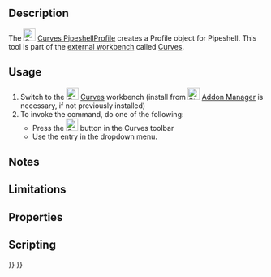 <languages/>
<translate>

<!--T:1-->
{{Docnav
|[[Curves_PasteSVG|PasteSVG]]
|[[Curves_Pipeshell|Pipeshell]]
|[[Curves_Workbench|Curves]]
|IconL=Curves_PasteSVG.svg
|IconR=Curves_Pipeshell.svg
|IconC=Curves_workbench_icon.svg
}}

<!--T:2-->
{{GuiCommand
|Name=Curves PipeshellProfile
|MenuLocation=Surfaces → Pipeshell profile
|Workbenches=[[Curves_Workbench|Curves]]
|SeeAlso=[[Curves_Pipeshell|Curves Pipeshell]]
}}

==Description== <!--T:3-->

<!--T:4-->
The [[Image:Curves_PipeshellProfile.svg|24px]] [[Curves_PipeshellProfile|Curves PipeshellProfile]] creates a Profile object for Pipeshell. This tool is part of the [[External_workbenches|external workbench]] called [[Curves_Workbench|Curves]].

==Usage== <!--T:5-->

<!--T:6-->
# Switch to the [[Image:Curves_workbench_icon.svg|24px]] [[Curves_Workbench|Curves]] workbench (install from [[Image:Std_AddonMgr.svg|24px]] [[Std_AddonMgr|Addon Manager]] is necessary, if not previously installed)
# To invoke the command, do one of the following:
#* Press the [[Image:Curves_PipeshellProfile.svg|24px]] button in the Curves toolbar
#* Use the {{MenuCommand|Surfaces → Pipeshell profile}} entry in the dropdown menu.


==Notes== <!--T:7-->


==Limitations== <!--T:8-->


==Properties== <!--T:9-->


==Scripting== <!--T:10-->


<!--T:11-->
{{Docnav
|[[Curves_PasteSVG|PasteSVG]]
|[[Curves_Pipeshell|Pipeshell]]
|[[Curves_Workbench|Curves]]
|IconL=Curves_PasteSVG.svg
|IconR=Curves_Pipeshell.svg
|IconC=Curves_workbench_icon.svg
}}

</translate>
{{Curves Tools navi{{#translation:}}}}
{{Userdocnavi{{#translation:}}}}